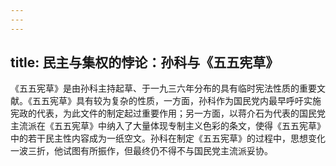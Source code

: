 ```yaml
---
---
---
```

title: 民主与集权的悖论：孙科与《五五宪草》
---




《五五宪草》是由孙科主持起草、于一九三六年分布的具有临时宪法性质的重要文献。《五五宪草》具有较为复杂的性质，一方面，孙科作为国民党内最早呼吁实施宪政的代表，为此文件的制定起过重要作用；另一方面，以蒋介石为代表的国民党主流派在《五五宪草》中纳入了大量体现专制主义色彩的条文，使得《五五宪草》中的若干民主性内容成为一纸空文。孙科在制定《五五宪草》的过程中，思想变化一波三折，他试图有所振作，但最终仍不得不与国民党主流派妥协。